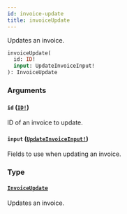 ```yaml
---
id: invoice-update
title: invoiceUpdate
---
```


Updates an invoice.

```graphql
invoiceUpdate(
  id: ID!
  input: UpdateInvoiceInput!
): InvoiceUpdate

```

### Arguments

#### `id` ([`ID!`](/api-reference/scalars/id.mdx))

ID of an invoice to update.

#### `input` ([`UpdateInvoiceInput!`](/api-reference/inputs/update-invoice-input.mdx))

Fields to use when updating an invoice.

### Type

#### [`InvoiceUpdate`](/api-reference/objects/invoice-update.mdx)

Updates an invoice.
